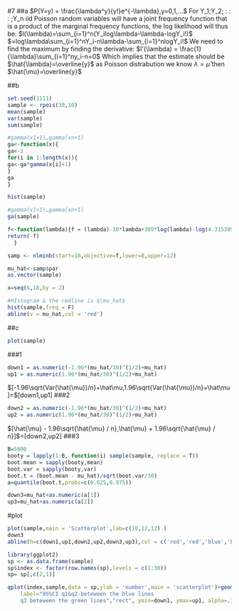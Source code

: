 
#7
##a
$P(Y=y) = \frac{\lambda^y}{y!}e^{-\lambda},y=0,1,…$
For Y_1;Y_2; : : : ;Y_n iid Poisson random variables will have a joint frequency function that is
a product of the marginal frequency functions, the log likelihood will thus be:
$l(\lambda)=\sum_{i=1}^n(Y_ilog\lambda-\lambda-logY_i!)$
$=log\lambda\sum_{i=1}^nY_i-n\lambda-\sum_{i=1}^nlogY_i!$
We need to find the maximum by finding the derivative: 
$l'(\lambda) = \frac{1}{\lambda}\sum_{i=1}^ny_i-n=0$
Which implies that the estimate should be
      $\hat{\lambda}=\overline{y}$
      as Poisson distrabution we know
      $\lambda=\hat{\mu}$
      then
      $\hat{\mu}=\overline{y}$
      
##b
```r
set.seed(1111)
sample <- rpois(30,10)
mean(sample)
var(sample)
sum(sample)
```


```r
#gamma(x1+1)…gamma(xn+1)
ga<-function(x){
ga<-1
for(i in 1:length(x)){
ga<-ga*gamma(x[i]+1)
}
ga
}
```


```r
hist(sample)
```


```r
#gamma(x1+1)…gamma(xn+1)
ga(sample)
```


```r
f<-function(lambda){f = (lambda)-30*lambda+309*log(lambda)-log(4.315389*10^211)
return(-f)
  }
```


```r
samp <- nlminb(start=10,objective=f,lower=8,upper=12)
```


```r
mu_hat<-samp$par
as.vector(sample)

```
```r
x=seq(6,18,by = 2)

```
```r
#HIstogram & the redline is $\mu_hat$
hist(sample,freq = F)
abline(v = mu_hat,col = 'red')
```
##c
```r
plot(sample)
```


###1
```r
down1 = as.numeric(-1.96*(mu_hat/30)^(1/2)+mu_hat)
up1 = as.numeric(1.96*(mu_hat/30)^(1/2)+mu_hat)

```
$[-1.96\sqrt{Var(\hat{\mu})/n}+\hat\mu,1.96\sqrt{Var(\hat{\mu})/n}+\hat\mu]=$[down1,up1]
###2
```r
down2 = as.numeric(-1.96*(mu_hat/30)^(1/2)+mu_hat)
up2 = as.numeric(1.96*(mu_hat/30)^(1/2)+mu_hat)
```
$[\hat{\mu} - 1.96\sqrt{\hat{\mu} / n},\hat{\mu} + 1.96\sqrt{\hat{\mu} / n}]$=[down2,up2]
###3
```r
B=5000
booty = lapply(1:B, function(i) sample(sample, replace = T))
boot.mean = sapply(booty,mean)
boot.var = sapply(booty,var)
boot.t = (boot.mean - mu_hat)/sqrt(boot.var/30)
a=quantile(boot.t,probs=c(0.025,0.975))

down3=mu_hat+as.numeric(a[1])
up3=mu_hat+as.numeric(a[2])

```
#plot
```r
plot(sample,main = 'Scatterplot',lab=c(10,12,12) )
down3
abline(h=c(down1,up1,down2,up2,down3,up3),col = c('red','red','blue','blue','green','green'))

```


```r
library(ggplot2)
sp <- as.data.frame(sample)
sp$index <- factor(row.names(sp),levels = c(1:30))
sp= sp[,c(2,1)]

qplot(index,sample,data = sp,ylab = 'number',main = 'scatterplot')+geom_hline(yintercept = c(down1,up1,down2,up2,down3,up3),col = c('red','red','blue','blue','green','green'))+annotate(geom = "text", x = 20, y = 20, hjust = 0,
    label="95%CI q1&q2-beteween the blue lines
    q3 beteween the green lines","rect", ymin=down1, ymax=up1, alpha=.1,fill="blue")
```



